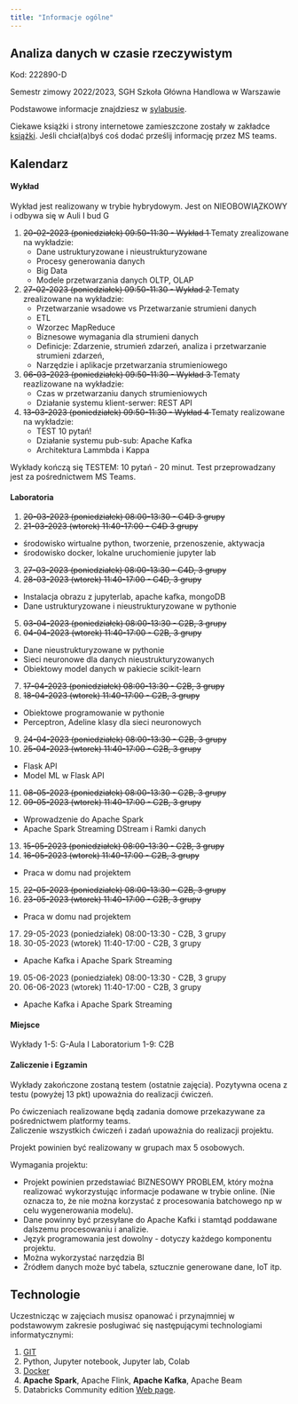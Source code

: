 ```yaml
---
title: "Informacje ogólne"
---
```


## Analiza danych w czasie rzeczywistym

Kod: 222890-D

Semestr zimowy 2022/2023,
SGH Szkoła Główna Handlowa w Warszawie

Podstawowe informacje znajdziesz w [sylabusie](/RTA_2023/sylabus).

Ciekawe książki i strony internetowe zamieszczone zostały w zakładce [książki](/RTA_2023/ksiazki). Jeśli chciał(a)byś coś dodać prześlij informację przez MS teams.

## Kalendarz

#### Wykład 

Wykład jest realizowany w trybie hybrydowym.
Jest on NIEOBOWIĄZKOWY i odbywa się w Auli I bud G

1. <del> 20-02-2023 (poniedziałek) 09:50-11:30 - Wykład 1 </del>
Tematy zrealizowane na wykładzie:
    - Dane ustrukturyzowane i nieustrukturyzowane
    - Procesy generowania danych
    - Big Data
    - Modele przetwarzania danych OLTP, OLAP
2. <del>27-02-2023 (poniedziałek) 09:50-11:30 - Wykład 2</del>
Tematy zrealizowane na wykładzie:
    - Przetwarzanie wsadowe vs Przetwarzanie strumieni danych
    - ETL 
    - Wzorzec MapReduce
    - Biznesowe wymagania dla strumieni danych
    - Definicje: Zdarzenie, strumień zdarzeń, analiza i przetwarzanie strumieni zdarzeń, 
    - Narzędzie i aplikacje przetwarzania strumieniowego
3. <del>06-03-2023 (poniedziałek) 09:50-11:30 - Wykład 3</del>
Tematy reazlizowane na wykładzie: 
    - Czas w przetwarzaniu danych strumieniowych  
    - Działanie systemu klient-serwer: REST API
4. <del>13-03-2023 (poniedziałek) 09:50-11:30 - Wykład 4</del>
Tematy realizowane na wykładzie:
    - TEST 10 pytań!
    - Działanie systemu pub-sub: Apache Kafka
    - Architektura Lammbda i Kappa

    
Wykłady kończą się TESTEM: 10 pytań - 20 minut. 
Test przeprowadzany jest za pośrednictwem MS Teams.

#### Laboratoria

1. <del>20-03-2023 (poniedziałek) 08:00-13:30 - C4D 3 grupy </del>
2. <del>21-03-2023 (wtorek) 11:40-17:00 - C4D 3 grupy </del>

- środowisko wirtualne python, tworzenie, przenoszenie, aktywacja
- środowisko docker, lokalne uruchomienie jupyter lab

3. <del> 27-03-2023 (poniedziałek) 08:00-13:30 - C4D, 3 grupy </del>
4. <del>28-03-2023 (wtorek) 11:40-17:00 - C4D, 3 grupy </del>

- Instalacja obrazu z jupyterlab, apache kafka, mongoDB
- Dane ustrukturyzowane i nieustrukturyzowane w pythonie

5. <del>03-04-2023 (poniedziałek) 08:00-13:30 - C2B, 3 grupy</del>
6. <del>04-04-2023 (wtorek) 11:40-17:00 - C2B, 3 grupy </del>

- Dane nieustrukturyzowane w pythonie
- Sieci neuronowe dla danych nieustrukturyzowanych
- Obiektowy model danych w pakiecie scikit-learn 

7. <del>17-04-2023 (poniedziałek) 08:00-13:30 - C2B, 3 grupy </del>
8. <del>18-04-2023 (wtorek) 11:40-17:00 - C2B, 3 grupy </del>

- Obiektowe programowanie w pythonie 
- Perceptron, Adeline klasy dla sieci neuronowych


9. <del>24-04-2023 (poniedziałek) 08:00-13:30 - C2B, 3 grupy</del>
10. <del> 25-04-2023 (wtorek) 11:40-17:00 - C2B, 3 grupy </del>

- Flask API
- Model ML w Flask API

11. <del>08-05-2023 (poniedziałek) 08:00-13:30 - C2B, 3 grupy</del>
12. <del>09-05-2023 (wtorek) 11:40-17:00 - C2B, 3 grupy </del>
- Wprowadzenie do Apache Spark 
- Apache Spark Streaming DStream i Ramki danych


13. <del>15-05-2023 (poniedziałek) 08:00-13:30 - C2B, 3 grupy</del>
14. <del>16-05-2023 (wtorek) 11:40-17:00 - C2B, 3 grupy</del>
- Praca w domu nad projektem

15. <del>22-05-2023 (poniedziałek) 08:00-13:30 - C2B, 3 grupy</del>
16. <del>23-05-2023 (wtorek) 11:40-17:00 - C2B, 3 grupy </del>
- Praca w domu nad projektem

17. 29-05-2023 (poniedziałek) 08:00-13:30 - C2B, 3 grupy
18. 30-05-2023 (wtorek) 11:40-17:00 - C2B, 3 grupy
- Apache Kafka i Apache Spark Streaming

19. 05-06-2023 (poniedziałek) 08:00-13:30 - C2B, 3 grupy
20. 06-06-2023 (wtorek) 11:40-17:00 - C2B, 3 grupy 
- Apache Kafka i Apache Spark Streaming

<!-- 
W przyszłym roku zrobić na ostatnich zajęciach test z ćwiczeń. 

Jako 90 minutowe zadania do realizacji w notatniku.
Przedstawiający krok po kroku 
- Przygotowanie danych dla szeregu czasowego 
- skrypt w pythonie wysyłający dane do Apache Kafka
- skrypt w pythonie lub Apache Spark odbierający dane z Apache Kafka 
- obliczenie średniej w oknie i wypisanie wyniku na ekran 
- gdy wartość > x to zapis do mongodb (to musi być na ćwiczeniach)
- wizualizacja danych w pythonie z podłączenia mongodb - ile razy pojawia się przekrocznie - to też na ćwiczeniach
-->

#### Miejsce

Wykłady 1-5: G-Aula I
Laboratorium 1-9: C2B

#### Zaliczenie i Egzamin

Wykłady zakończone zostaną testem (ostatnie zajęcia).
Pozytywna ocena z testu (powyżej 13 pkt) upoważnia do realizacji ćwiczeń. 

Po ćwiczeniach realizowane będą zadania domowe przekazywane za pośrednictwem platformy teams.  
Zaliczenie wszystkich ćwiczeń i zadań upoważnia do realizacji projektu. 

Projekt powinien być realizowany w grupach max 5 osobowych. 

Wymagania projektu: 

- Projekt powinien przedstawiać BIZNESOWY PROBLEM, który można realizować wykorzystując informacje podawane w trybie online. (Nie oznacza to, że nie można korzystać z procesowania batchowego np w celu wygenerowania modelu).
- Dane powinny być przesyłane do Apache Kafki i stamtąd poddawane dalszemu procesowaniu i analizie. 
- Język programowania jest dowolny - dotyczy każdego komponentu projektu. 
- Można wykorzystać narzędzia BI 
- Źródłem danych może być tabela, sztucznie generowane dane, IoT itp.

## Technologie

Uczestnicząc w zajęciach musisz opanować i przynajmniej w podstawowym zakresie posługiwać się następującymi technologiami informatycznymi:

1. [GIT](https://sebkaz-teaching.github.io/RTA_2023/info.html#git) 
2. Python, Jupyter notebook, Jupyter lab, Colab
3. [Docker](https://sebkaz-teaching.github.io/RTA_2023/info.html#docker)
4. **Apache Spark**, Apache Flink, **Apache Kafka**, Apache Beam
5. Databricks Community edition [Web page](https://community.cloud.databricks.com/login.html).
